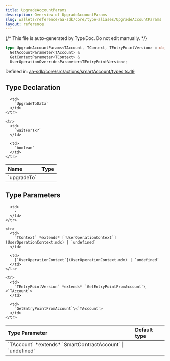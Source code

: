 ```yaml
---
title: UpgradeAccountParams
description: Overview of UpgradeAccountParams
slug: wallets/reference/aa-sdk/core/type-aliases/UpgradeAccountParams
layout: reference
---
```


{/* This file is auto-generated by TypeDoc. Do not edit manually. */}

```ts
type UpgradeAccountParams<TAccount, TContext, TEntryPointVersion> = object &
  GetAccountParameter<TAccount> &
  GetContextParameter<TContext> &
  UserOperationOverridesParameter<TEntryPointVersion>;
```

Defined in: [aa-sdk/core/src/actions/smartAccount/types.ts:19](https://github.com/alchemyplatform/aa-sdk/blob/c1a84188d03473acac2fdb49fb7cd7fdba73169b/aa-sdk/core/src/actions/smartAccount/types.ts#L19)

## Type Declaration

<table>
  <thead>
    <tr>
      <th align="left">Name</th>
      <th align="left">Type</th>
    </tr>
  </thead>

  <tbody>
    <tr>
      <td>
        `upgradeTo`
      </td>

      <td>
        `UpgradeToData`
      </td>
    </tr>

    <tr>
      <td>
        `waitForTx?`
      </td>

      <td>
        `boolean`
      </td>
    </tr>

  </tbody>
</table>

## Type Parameters

<table>
  <thead>
    <tr>
      <th align="left">Type Parameter</th>
      <th align="left">Default type</th>
    </tr>
  </thead>

  <tbody>
    <tr>
      <td>
        `TAccount` *extends* `SmartContractAccount` | `undefined`
      </td>

      <td>
        ‐
      </td>
    </tr>

    <tr>
      <td>
        `TContext` *extends* [`UserOperationContext`](UserOperationContext.mdx) | `undefined`
      </td>

      <td>
        [`UserOperationContext`](UserOperationContext.mdx) | `undefined`
      </td>
    </tr>

    <tr>
      <td>
        `TEntryPointVersion` *extends* `GetEntryPointFromAccount`\<`TAccount`>
      </td>

      <td>
        `GetEntryPointFromAccount`\<`TAccount`>
      </td>
    </tr>

  </tbody>
</table>
